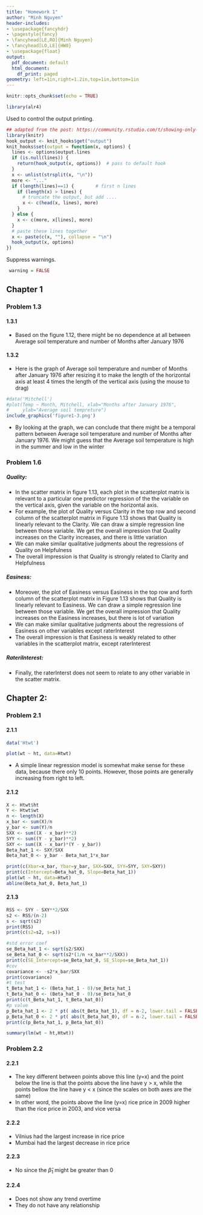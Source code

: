 ```yaml
---
title: "Homework 1"
author: "Minh Nguyen"
header-includes:
- \usepackage{fancyhdr}
- \pagestyle{fancy}
- \fancyhead[LE,RO]{Minh Nguyen}
- \fancyhead[LO,LE]{HW0}
- \usepackage{float}
output:
  pdf_document: default
  html_document:
    df_print: paged
geometry: left=1in,right=1.2in,top=1in,bottom=1in
---
```


```r
knitr::opts_chunk$set(echo = TRUE)

library(alr4)
```

Used to control the output printing.
```r
## adapted from the post: https://community.rstudio.com/t/showing-only-the-first-few-lines-of-the-results-of-a-code-chunk/6963
library(knitr)
hook_output <- knit_hooks$get("output")
knit_hooks$set(output = function(x, options) {
  lines <- options$output.lines
  if (is.null(lines)) {
    return(hook_output(x, options))  # pass to default hook
  }
  x <- unlist(strsplit(x, "\n"))
  more <- "..."
  if (length(lines)==1) {        # first n lines
    if (length(x) > lines) {
      # truncate the output, but add ....
      x <- c(head(x, lines), more)
    }
  } else {
    x <- c(more, x[lines], more)
  }
  # paste these lines together
  x <- paste(c(x, ""), collapse = "\n")
  hook_output(x, options)
})
```

Suppress warnings.
```r
 warning = FALSE
```



## Chapter 1

### Problem 1.3

#### 1.3.1
- Based on the figure 1.12, there might be no dependence at all between Average soil temperature and number of Months after January 1976

#### 1.3.2
- Here is the graph of Average soil temperature and number of Months after January 1976 after resizing it to make the length of the horizontal axis at least 4 times the length of the vertical axis (using the mouse to drag)
```r
#data('Mitchell')
#plot(Temp ~ Month, Mitchell, xlab="Months after January 1976",
#     ylab="Average soil tempreture")
include_graphics('figure1-3.png')
```

- By looking at the graph, we can conclude that there might be a temporal
pattern between Average soil temperature and number of Months after January 1976. We might guess that the Average soil temperature is high in the summer and low in the winter


### Problem  1.6
##### Quality:
- In the scatter matrix in figure 1.13, each plot in the scatterplot matrix is relevant to a particular one predictor regression of the the variable on the vertical axis, given the variable on the horizontal axis. 
- For example, the plot of Quality versus Clarity in the top row and
second column of the scatterplot matrix in Figure 1.13 shows that Quality is linearly relevant to the Clarity. We can draw a simple regression line between those variable. We get the overall impression that Quality increases on the Clarity increases, and there is little variation
- We can make similar qualitative judgments about the regressions of Quality on Helpfulness
- The overall impression is that Quality is strongly related to Clarity and Helpfulness

##### Easiness:
- Moreover, the plot of Easiness versus Easiness in the top row and
forth column of the scatterplot matrix in Figure 1.13 shows that Quality is linearly relevant to Easiness. We can draw a simple regression line between those variable. We get the overall impression that Quality increases on the Easiness increases, but there is lot of variation
- We can make similar qualitative judgments about the regressions of Easiness on other variables except raterInterest
- The overall impression is that Easiness is weakly related to other variables in the scatterplot matrix, except raterInterest

##### RateriInterest:
- Finally, the raterInterst does not seem to relate to any other variable in the scatter matrix.



## Chapter 2:
### Problem 2.1
#### 2.1.1
```r
data('Htwt')

plot(wt ~ ht, data=Htwt)
```

- A simple linear regression model is somewhat make sense for these data, because there only 10 points. However, those points are generally increasing from right to left. 

#### 2.1.2
```r
X <- Htwt$ht
Y <- Htwt$wt
n <- length(X)
x_bar <- sum(X)/n
y_bar <- sum(Y)/n
SXX <- sum((X - x_bar)**2)
SYY <- sum((Y - y_bar)**2)
SXY <- sum((X - x_bar)*(Y - y_bar))
Beta_hat_1 <- SXY/SXX
Beta_hat_0 <- y_bar - Beta_hat_1*x_bar

print(c(Xbar=x_bar, Ybar=y_bar, SXX=SXX, SYY=SYY, SXY=SXY))
print(c(Intercept=Beta_hat_0, Slope=Beta_hat_1))
plot(wt ~ ht, data=Htwt)
abline(Beta_hat_0, Beta_hat_1)
```

#### 2.1.3
```r
RSS <- SYY - SXY**2/SXX
s2 <- RSS/(n-2)
s <- sqrt(s2)
print(RSS)
print(c(s2=s2, s=s))

#std error coef
se_Beta_hat_1 <- sqrt(s2/SXX)
se_Beta_hat_0 <- sqrt(s2*(1/n +x_bar**2/SXX))
print(c(SE_Intercept=se_Beta_hat_0, SE_Slope=se_Beta_hat_1))
#cov
covariance <- -s2*x_bar/SXX
print(covariance)
#t test
t_Beta_hat_1 <- (Beta_hat_1 - 0)/se_Beta_hat_1
t_Beta_hat_0 <- (Beta_hat_0 - 0)/se_Beta_hat_0
print(c(t_Beta_hat_1, t_Beta_hat_0))
#p value
p_Beta_hat_1 <- 2 * pt( abs(t_Beta_hat_1), df = n-2, lower.tail = FALSE )
p_Beta_hat_0 <- 2 * pt( abs(t_Beta_hat_0), df = n-2, lower.tail = FALSE )
print(c(p_Beta_hat_1, p_Beta_hat_0))
```
```r
summary(lm(wt ~ ht,Htwt))
```

### Problem 2.2
#### 2.2.1
- The key different between points above this line (y=x) and the point below the line is that the points above the line have y > x, while the points bellow the line have y < x (since the scales on both axes are the same)
- In other word, the points above the line (y=x) rice price in 2009 higher than the rice price in 2003, and vice versa

#### 2.2.2
- Vilnius had the largest increase in rice price
- Mumbai had the largest decrease in rice price

#### 2.2.3
- No since the $\hat{\beta}_1$ might be greater than 0

#### 2.2.4
- Does not show any trend overtime
- They do not have any relationship

